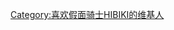 {{Userbox
  |border-c = red
  |border-s = 2
  |id-c     = SkyBlue
  |id-s     = 16
  |id-fc    = black
  |info-c   = Purple
  |info-s   = 10
  |info-fc  = yellow
  |id       = {{lang|ja|ヒビキ}}
  |info     = '''这个用户能够以击打太鼓的方式同[[假面骑士响鬼|<font color=yellow>魔化魍</font>]]作战，TA！'''
}}

[[Category:喜欢假面骑士HIBIKI的维基人]]